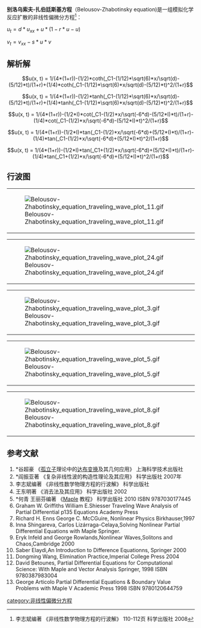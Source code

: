 '''别洛乌索夫-扎伯廷斯基方程'''（Belousov-Zhabotinsky equation)是一组模拟化学反应扩散的非线性偏微分方程<ref>李志斌编著 《非线性数学物理方程的行波解》  110-112页 科学出版社 2008</ref>：

<math> u_{t}=d*u_{xx}+u*(1-r*u-u)</math>

<math>v_{t}=v_{xx}-s*u*v</math>

==解析解==
:<math>u(x, t) = 1/(4*(1+r))-(1/2)*coth(_C1-(1/12)*\sqrt(6)*x/\sqrt(d)-(5/12)*t)/(1+r)+(1/4)*coth(_C1-(1/12)*\sqrt(6)*x/sqrt(d)-(5/12)*t)^2/(1+r)</math>
:<math>u(x, t) = 1/(4*(1+r))-(1/2)*tanh(_C1-(1/12)*\sqrt(6)*x/\sqrt(d)-(5/12)*t)/(1+r)+(1/4)*tanh(_C1-(1/12)*\sqrt(6)*x/sqrt(d)-(5/12)*t)^2/(1+r)</math>
:<math>u(x, t) = 1/(4*(1+r))-(1/2*I)*cot(_C1-(1/2)*x/\sqrt(-6*d)-(5/12*I)*t)/(1+r)-(1/4)*cot(_C1-(1/2)*x/\sqrt(-6*d)-(5/12*I)*t)^2/(1+r)</math>
:<math>u(x, t) = 1/(4*(1+r))-(1/2*I)*tan(_C1-(1/2)*x/\sqrt(-6*d)+(5/12*I)*t)/(1+r)-(1/4)*tan(_C1-(1/2)*x/\sqrt(-6*d)+(5/12*I)*t)^2/(1+r)</math>
:<math>u(x, t) = 1/(4*(1+r))-(1/2*I)*tan(_C1+(1/2)*x/\sqrt(-6*d)+(5/12*I)*t)/(1+r)-(1/4)*tan(_C1+(1/2)*x/\sqrt(-6*d)+(5/12*I)*t)^2/(1+r)</math>

==行波图==
{|
|[[File:Belousov-Zhabotinsky_equation_traveling_wave_plot_11.gif|thumb]]
|[[File:Belousov-Zhabotinsky_equation_traveling_wave_plot_12.gif|thumb]]
|[[File:Belousov-Zhabotinsky_equation_traveling_wave_plot_20.gif|thumb]]
|[[File:Belousov-Zhabotinsky_equation_traveling_wave_plot_22.gif|thumb]]
|}
{|
|[[File:Belousov-Zhabotinsky_equation_traveling_wave_plot_24.gif|thumb]]
|[[File:Belousov-Zhabotinsky_equation_traveling_wave_plot_27.gif|thumb]]
|[[File:Belousov-Zhabotinsky_equation_traveling_wave_plot_28.gif|thumb]]
|[[File:Belousov-Zhabotinsky_equation_traveling_wave_plot_29.gif|thumb]]
|}
{|
|[[File:Belousov-Zhabotinsky_equation_traveling_wave_plot_3.gif|thumb]]
|[[File:Belousov-Zhabotinsky_equation_traveling_wave_plot_30.gif|thumb]]
|[[File:Belousov-Zhabotinsky_equation_traveling_wave_plot_31.gif|thumb]]
|[[File:Belousov-Zhabotinsky_equation_traveling_wave_plot_4.gif|thumb]]
|}
{|
|[[File:Belousov-Zhabotinsky_equation_traveling_wave_plot_5.gif|thumb]]
|[[File:Belousov-Zhabotinsky_equation_traveling_wave_plot34.gif|thumb]]
|[[File:Belousov-Zhabotinsky_equation_traveling_wave_plot33.gif|thumb]]
|[[File:Belousov-Zhabotinsky_equation_traveling_wave_plot32.gif|thumb]]
|}
{|
|[[File:Belousov-Zhabotinsky_equation_traveling_wave_plot_8.gif|thumb]]
|[[File:Belousov-Zhabotinsky_equation_traveling_wave_plot_7.gif|thumb]]
|[[File:Belousov-Zhabotinsky_equation_traveling_wave_plot_6.gif|thumb]]
|
|
|
|
|}

==参考文献==
<references/>
# *谷超豪 《[[孤立子|孤立子]]理论中的[[达布变换|达布变换]]及其几何应用》 上海科学技术出版社
# *阎振亚著 《复杂非线性波的构造性理论及其应用》 科学出版社 2007年
# 李志斌编著 《非线性数学物理方程的行波解》 科学出版社
#王东明著 《消去法及其应用》 科学出版社 2002
# *何青 王丽芬编著 《[[Maple|Maple]] 教程》 科学出版社 2010 ISBN 9787030177445
#Graham W. Griffiths William E.Shiesser Traveling Wave Analysis of Partial Differential p135 Equations Academy Press
# Richard H. Enns George C. McCGuire, Nonlinear Physics Birkhauser,1997
#Inna Shingareva, Carlos Lizárraga-Celaya,Solving Nonlinear Partial Differential Equations with Maple Springer.
#Eryk Infeld and George Rowlands,Nonlinear Waves,Solitons and Chaos,Cambridge 2000
#Saber Elaydi,An Introduction to Difference Equationns, Springer 2000
#Dongming Wang, Elimination Practice,Imperial College Press 2004
# David Betounes, Partial Differential Equations for Computational Science: With Maple and Vector Analysis Springer, 1998 ISBN 9780387983004
# George Articolo Partial Differential Equations & Boundary Value Problems with Maple V Academic Press 1998 ISBN 9780120644759

{{非线性偏微分方程}}

[[category:非线性偏微分方程|category:非线性偏微分方程]]